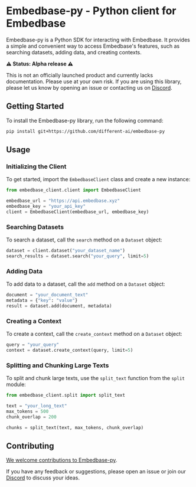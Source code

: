 # Embedbase-py - Python client for Embedbase

Embedbase-py is a Python SDK for interacting with Embedbase.
It provides a simple and convenient way to access Embedbase's features, such as searching datasets, adding data, and creating contexts.

**⚠️ Status: Alpha release ⚠️**

This is not an officially launched product and currently lacks documentation. Please use at your own risk. If you are using this library, please let us know by opening an issue or contacting us on [Discord](https://discord.gg/pMNeuGrDky).

## Getting Started

To install the Embedbase-py library, run the following command:

```bash
pip install git+https://github.com/different-ai/embedbase-py
```

## Usage

### Initializing the Client

To get started, import the `EmbedbaseClient` class and create a new instance:

```python
from embedbase_client.client import EmbedbaseClient

embedbase_url = "https://api.embedbase.xyz"
embedbase_key = "your_api_key"
client = EmbedbaseClient(embedbase_url, embedbase_key)
```

### Searching Datasets

To search a dataset, call the `search` method on a `Dataset` object:

```python
dataset = client.dataset("your_dataset_name")
search_results = dataset.search("your_query", limit=5)
```

### Adding Data

To add data to a dataset, call the `add` method on a `Dataset` object:

```python
document = "your_document_text"
metadata = {"key": "value"}
result = dataset.add(document, metadata)
```

### Creating a Context

To create a context, call the `create_context` method on a `Dataset` object:

```python
query = "your_query"
context = dataset.create_context(query, limit=5)
```

### Splitting and Chunking Large Texts

To split and chunk large texts, use the `split_text` function from the `split` module:

```python
from embedbase_client.split import split_text

text = "your_long_text"
max_tokens = 500
chunk_overlap = 200

chunks = split_text(text, max_tokens, chunk_overlap)
```


## Contributing

[We welcome contributions to Embedbase-py](https://github.com/different-ai/embedbase-py/blob/main/CONTRIBUTING.md).

If you have any feedback or suggestions, please open an issue or join our [Discord](https://discord.gg/pMNeuGrDky) to discuss your ideas.